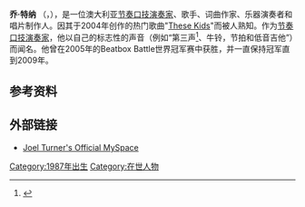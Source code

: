 {{expand|time=2014-08-21T15:57:49+00:00}}
{{Infobox musical artist <!-- See Wikipedia:WikiProject Musicians -->
| name                = Joel Turner
| image                 = 
| image_size            = 
| background          = solo_singer
| alias               = J Bigz
| birth_date                = {{birth date and age|1987|3|3|df=y}}
|birth_place = {{AUS}}[[新南威尔士|新南威尔士]]{{link-en|穆伦宾比|Mullumbimby, New South Wales}}
| death_date                = 
| origin              = 
| instrument          = {{flatlist|
*[[Beatboxing|Beatboxing]]
*吉他
*贝斯
}}
| genre               = {{flatlist|
*[[当代城市音乐|当代城市]]
*[[饶舌摇滚|饶舌摇滚]]
}}
| occupation          = 音乐人
| years_active        = 2003–2008
| label               = Dream Dealers, [[Rajon_Music_Group|Rajon]], Hardwax
| associated_acts     = Modern Day Poets
| website                 = {{URL|http://www.joelturner.com.au}}
| current_members     = 
| past_members        = 
| notable_instruments = 
}}
'''乔·特纳''' （{{lang-en|Joel Turner}}，{{bd|1987年|3月3日}}），是一位澳大利亚[[节奏口技|节奏口技演奏家]]、歌手、词曲作家、乐器演奏者和唱片制作人。因其于2004年创作的热门歌曲"[[These_Kids|These Kids]]"而被人熟知。作为[[节奏口技|节奏口技演奏家]]，他以自己的标志性的声音（例如“第三声<ref>{{Cite web |url=http://www.humanbeatbox.com/beatboxer_interviews/p2_articleid/138 |title=humanbeatbox.com Interview |accessdate=2020-07-13 |archive-date=2007-12-24 |archive-url=https://web.archive.org/web/20071224094217/http://www.humanbeatbox.com/beatboxer_interviews/p2_articleid/138 |dead-url=no }}</ref>、牛铃，节拍和低音吉他”）而闻名。他曾在2005年的Beatbox Battle世界冠军赛中获胜，并一直保持冠军直到2009年。

==参考资料==
{{reflist}}

==外部链接==
* [https://www.myspace.com/joelturner Joel Turner's Official MySpace] {{Wayback|url=https://www.myspace.com/joelturner |date=20160307034035 }}

{{Authority control}}
[[Category:1987年出生|Category:1987年出生]]
[[Category:在世人物|Category:在世人物]]